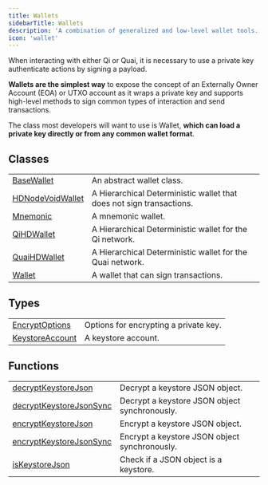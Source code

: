```yaml
---
title: Wallets
sidebarTitle: Wallets
description: 'A combination of generalized and low-level wallet tools.'
icon: 'wallet'
---
```


When interacting with either Qi or Quai, it is necessary to use a private key authenticate actions by signing a payload.

**Wallets are the simplest way** to expose the concept of an Externally Owner Account (EOA) or UTXO account as it wraps a private key and supports high-level methods to sign common types of interaction and send transactions.

The class most developers will want to use is Wallet, **which can load a private key directly or from any common wallet format**.

## Classes

|                                                       |                                                                      |
| ----------------------------------------------------- | -------------------------------------------------------------------- |
| [BaseWallet](/content/classes/BaseWallet)             | An abstract wallet class.                                            |
| [HDNodeVoidWallet](/content/classes/HDNodeVoidWallet) | A Hierarchical Deterministic wallet that does not sign transactions. |
| [Mnemonic](/content/classes/Mnemonic)                 | A mnemonic wallet.                                                   |
| [QiHDWallet](/content/classes/QiHDWallet)             | A Hierarchical Deterministic wallet for the Qi network.              |
| [QuaiHDWallet](/content/classes/QuaiHDWallet)         | A Hierarchical Deterministic wallet for the Quai network.            |
| [Wallet](/content/classes/Wallet)                     | A wallet that can sign transactions.                                 |

## Types

|                                                          |                                       |
| -------------------------------------------------------- | ------------------------------------- |
| [EncryptOptions](/content/type-aliases/EncryptOptions)   | Options for encrypting a private key. |
| [KeystoreAccount](/content/type-aliases/KeystoreAccount) | A keystore account.                   |

## Functions

|                                                                       |                                               |
| --------------------------------------------------------------------- | --------------------------------------------- |
| [decryptKeystoreJson](/content/functions/decryptKeystoreJson)         | Decrypt a keystore JSON object.               |
| [decryptKeystoreJsonSync](/content/functions/decryptKeystoreJsonSync) | Decrypt a keystore JSON object synchronously. |
| [encryptKeystoreJson](/content/functions/encryptKeystoreJson)         | Encrypt a keystore JSON object.               |
| [encryptKeystoreJsonSync](/content/functions/encryptKeystoreJsonSync) | Encrypt a keystore JSON object synchronously. |
| [isKeystoreJson](/content/functions/isKeystoreJson)                   | Check if a JSON object is a keystore.         |
